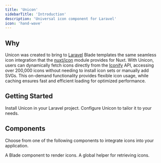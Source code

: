 ```yaml
---
title: 'Unicon'
sidebarTitle: 'Introduction'
description: 'Universal icon component for Laravel'
icon: 'hand-wave'
---
```


## Why

Unicon was created to bring to [Laravel] Blade templates the same seamless
icon integration that the [nuxt/icon] module provides for Nuxt. With Unicon,
users can dynamically fetch icons directly from the [Iconify] API, accessing
over 200,000 icons without needing to install icon sets or manually add
SVGs. This on-demand functionality provides flexible icon usage, while
caching ensures fast and efficient loading for optimized performance.

[Laravel]: https://laravel.com
[nuxt/icon]: https://github.com/nuxt/icon
[Iconify]: https://iconify.design/

## Getting Started

<CardGroup>
  <Card
    title="Installation"
    icon='download'
    href="/getting-started/installation"
  >
    Install Unicon in your Laravel project.
  </Card>
  <Card
    title="Configuration"
    icon='gear'
    href="/config-reference"
  >
    Configure Unicon to tailor it to your needs.
  </Card>
</CardGroup>

## Components

Choose from one of the following components to integrate icons into your
application.

<CardGroup>
  <Card 
    title="Blade component ⭐" 
    icon='code' 
    href="/components/blade-component"
  >
    A Blade component to render icons.
  </Card>
  <Card 
    title="Helper function" 
    icon='function' 
    href="/components/helper-function"
  >
    A global helper for retrieving icons.
  </Card>
</CardGroup>